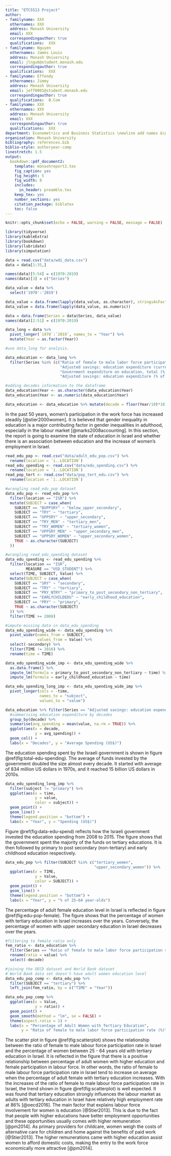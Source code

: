 ```yaml
---
title: "ETC5513 Project"
author:
- familyname: XXX
  othernames: XXX
  address: Monash University
  email: XXX
  correspondingauthor: true
  qualifications:  XXX
- familyname: Nguyen
  othernames: James Louis
  address: Monash University
  email: jlngu6@student.monash.edu
  correspondingauthor: true
  qualifications:  XXX
- familyname: Effendy
  othernames: Jimmy
  address: Monash University
  email: jeff0001@student.monash.edu
  correspondingauthor: true
  qualifications:  B.Com
- familyname: XXX
  othernames: XXX
  address: Monash University
  email: XXX
  correspondingauthor: true
  qualifications:  XXX
department: Econometrics and Business Statistics \newline add names &\newline add names
organization: Monash University
bibliography: references.bib
biblio-style: authoryear-comp
linestretch: 1.5
output:
  bookdown::pdf_document2:
    template: monashreport2.tex
    fig_caption: yes
    fig_height: 5
    fig_width: 8
    includes:
      in_header: preamble.tex
    keep_tex: yes
    number_sections: yes
    citation_package: biblatex
    toc: false
---
```


```r
knitr::opts_chunk$set(echo = FALSE, warning = FALSE, message = FALSE)
```

```r
library(tidyverse)
library(kableExtra)
library(bookdown)
library(lubridate)
library(simputation)
```


```r
data = read.csv("data/wdi_data.csv")
data = data[1:35,]

names(data)[5:54] = c(1970:2019)
names(data)[3] = c("Series")

data_value = data %>%
  select('1970':'2019')

data_value = data.frame(lapply(data_value, as.character), stringsAsFactors =FALSE)
data_value = data.frame(lapply(data_value, as.numeric))

data = data.frame(Series = data$Series, data_value)
names(data)[2:51] = c(1970:2019)

data_long = data %>%
  pivot_longer(`1970`:`2019`, names_to = "Year") %>%
  mutate(Year = as.factor(Year))

#use data_long for analysis.
```


\section*{Introduction}

\section*{Motivation}

\section*{}

\section*{}

\section*{Education}

```r
data_education <- data_long %>% 
  filter(Series %in% (c("Ratio of female to male labor force participation rate (%) (national estimate)",
                        "Adjusted savings: education expenditure (current US$)",
                        "Government expenditure on education, total (% of GDP)",
                        "Adjusted savings: education expenditure (% of GNI)")))

#adding decades information to the dataframe
data_education$Year <- as.character(data_education$Year)
data_education$Year <- as.numeric(data_education$Year)

data_education <- data_education %>% mutate(decade = floor(Year/10)*10)

```

In the past 50 years, women's participation in the work force has increased steadily [@stier2000women]. It is believed that gender inequality in education is a major contributing factor in gender inequalities in adulthood, especially in the labour market [@marks2008accounting]. In this section, the report is going to examine the state of education in Israel and whether there is an association between education and the increase of women's employment in Israel.

\subsection*{Education Spending in Israel}

```r

read_edu_pop <- read.csv("data/adult_edu_pop.csv") %>% 
  rename(location = `ï..LOCATION`)
read_edu_spending <- read.csv("data/edu_spending.csv") %>%
  rename(location = `ï..LOCATION`)
read_pop_tert <- read.csv("data/pop_tert_edu.csv") %>% 
  rename(location = `ï..LOCATION`)

#wrangling read_edu_pop dataset
data_edu_pop <- read_edu_pop %>% 
  filter(location == "ISR") %>% 
  mutate(SUBJECT = case_when(
    SUBJECT == "BUPPSRY" ~ "below_upper_secondary",
    SUBJECT == "TRY" ~ "tertiary",
    SUBJECT == "UPPSRY" ~ "upper_secondary",
    SUBJECT == "TRY_MEN" ~ "tertiary_men",
    SUBJECT == "TRY_WOMEN" ~ "tertiary_women",
    SUBJECT == "UPPSRY_MEN" ~ "upper_secondary_men",
    SUBJECT == "UPPSRY_WOMEN" ~ "upper_secondary_women",
    TRUE ~ as.character(SUBJECT)
  ))

#wrangling read_edu_spending dataset
data_edu_spending <- read_edu_spending %>%
  filter(location == "ISR",
         MEASURE == "USD_STUDENT") %>%
  select(TIME, SUBJECT, Value) %>% 
  mutate(SUBJECT = case_when(
    SUBJECT == "SRY" ~ "secondary",
    SUBJECT == "TRY" ~ "tertiary",
    SUBJECT == "PRY_NTRY" ~ "primary_to_post_secondary_non_tertiary",
    SUBJECT == "EARLYCHILDEDU" ~ "early_childhood_education",
    SUBJECT == "PRY" ~ "primary",
    TRUE ~ as.character(SUBJECT)
  )) %>% 
  filter(TIME >= 2008)

#impute missing data in data_edu_spending
data_edu_spending_wide <- data_edu_spending %>% 
  pivot_wider(names_from = SUBJECT,
              values_from = Value) %>% 
  select(-secondary) %>% 
  filter(TIME != 2016) %>% 
  rename(time = TIME)

data_edu_spending_wide_imp <- data_edu_spending_wide %>% 
  as.data.frame() %>% 
  impute_lm(formula = primary_to_post_secondary_non_tertiary ~ time) %>% 
  impute_lm(formula = early_childhood_education ~ time)

data_edu_spending_long_imp <- data_edu_spending_wide_imp %>% 
  pivot_longer(cols = -time,
               names_to = "subject",
               values_to = "value")
```

```r
data_education %>% filter(Series == "Adjusted savings: education expenditure (current US$)") %>%
  #summarising education expenditure by decades
  group_by(decade) %>%
  summarise(avg_spending = mean(value, na.rm = TRUE)) %>% 
  ggplot(aes(x = decade,
             y = avg_spending)) +
  geom_col() +
  labs(x = "Decades", y = "Average Spending (US$)")
```

The education spending spent by the Israeli government is shown in figure \@ref(fig:total-edu-spending). The average of funds invested by the government doubled the size almost every decade. It started with average of 834 million US dollars in 1970s, and it reached 15 billion US dollars in 2010s.

```r
data_edu_spending_long_imp %>%
  filter(subject != "primary") %>% 
  ggplot(aes(x = time,
             y = value,
             color = subject)) +
  geom_point() +
  geom_line() +
  theme(legend.position = "bottom") +
  labs(x = "Year", y = "Spending (US$)")
```

Figure \@ref(fig:data-edu-spend) reflects how the Israeli government invested the education spending from 2008 to 2015. The figure shows that the government spent the majority of the funds on tertiary educations. It is then followed by primary to post secondary (non-tertiary) and early childhood education respectively.

```r
data_edu_pop %>% filter(SUBJECT %in% c("tertiary_women",
                                       "upper_secondary_women")) %>% 
  ggplot(aes(x = TIME,
             y = Value,
             color = SUBJECT)) +
  geom_point() +
  geom_line() +
  theme(legend.position = "bottom") +
  labs(x = "Year", y = "% of 25-64 year-olds")
```
\subsection*{Adult Education Level in Israel}

The percentage of adult female education level in Israel is reflected in figure \@ref(fig:edu-pop-female). The figure shows that the percentage of women with tertiary education in Israel increases over the years. Conversely, the percentage of women with upper secondary education in Israel decreases over the years.

\subsection*{Education and Female Participation in Labour Force}

```r
#filtering to female ratio only
fem_ratio <- data_education %>% 
  filter(Series == "Ratio of female to male labor force participation rate (%) (national estimate)") %>% 
  rename(ratio = value) %>% 
  select(-decade)

#joining the OECD dataset and World Bank dataset
# World Bank data set doesn't have adult women education level
data_edu_pop_comp <- data_edu_pop %>% 
  filter(SUBJECT == "tertiary") %>% 
  left_join(fem_ratio, by = c("TIME" = "Year"))
```

```r
data_edu_pop_comp %>% 
  ggplot(aes(x = Value,
             y = ratio)) +
  geom_point() +
  geom_smooth(method = "lm", se = FALSE) +
  theme(aspect.ratio = 1) +
  labs(x = "Percentage of Adult Women with Tertiary Education",
       y = "Ratio of female to male labor force participation rate (%)")
```

The scatter plot in figure \@ref(fig:scatterplot) shows the relationship between the ratio of female to male labour force participation rate in Israel and the percentage of women between 25 - 64 years old with tertiary education in Israel. It is reflected in the figure that there is a positive relationship between percentage of adult women with higher education and female participation in labour force. In other words, the ratio of female to male labour force participation rate in Israel tend to increase on average when the percentage of adult female with tertiary education increases. With the increases of the ratio of female to male labour force participation rate in Israel, the trend shown in figure \@ref(fig:scatterplot) is well expected. It was found that tertiary education strongly influences the labour market as adults with tertiary education in Israel have relatively high employment rate at 86% [@oecd2016]. The main factor that explains labour force involvement for women is education [@Stier2013]. This is due to the fact that people with higher educations have better employment opportunities and these opportunities usually comes with higher remuneration [@pm2014]. As primary providers for childcare, women weigh the costs of alternative care for children and home against the benefits of paid work [@Stier2013]. The higher remunerations came with higher education assist women to afford domestic costs, making the entry to the work force economically more attractive [@pm2014].

\section*{}

\section*{Model}

\section*{Conclusion}